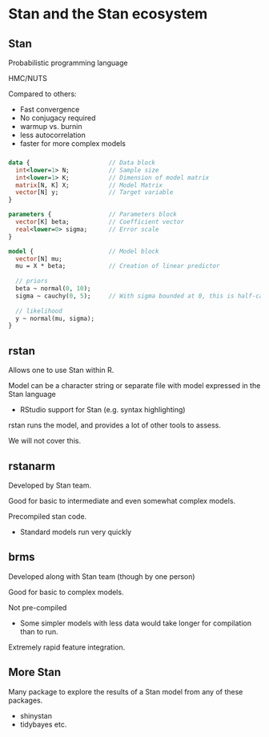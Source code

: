 # Stan and the Stan ecosystem

## Stan

Probabilistic programming language

HMC/NUTS

Compared to others: 

- Fast convergence
- No conjugacy required
- warmup vs. burnin
- less autocorrelation
- faster for more complex models

###

```stan
data {                      // Data block
  int<lower=1> N;           // Sample size
  int<lower=1> K;           // Dimension of model matrix
  matrix[N, K] X;           // Model Matrix
  vector[N] y;              // Target variable
}

parameters {                // Parameters block
  vector[K] beta;           // Coefficient vector
  real<lower=0> sigma;      // Error scale
}

model {                     // Model block
  vector[N] mu;
  mu = X * beta;            // Creation of linear predictor
  
  // priors
  beta ~ normal(0, 10);
  sigma ~ cauchy(0, 5);     // With sigma bounded at 0, this is half-cauchy
  
  // likelihood
  y ~ normal(mu, sigma);
}
```


## rstan

Allows one to use Stan within R.

Model can be a character string or separate file with model expressed in the Stan language 

- RStudio support for Stan (e.g. syntax highlighting)

rstan runs the model, and provides a lot of other tools to assess.

We will not cover this.


## rstanarm

Developed by Stan team.

Good for basic to intermediate and even somewhat complex models.

Precompiled stan code. 

- Standard models run very quickly


## brms

Developed along with Stan team (though by one person)

Good for basic to complex models.

Not pre-compiled

- Some simpler models with less data would take longer for compilation than to run.

Extremely rapid feature integration.

##  More Stan

Many package to explore the results of a Stan model from any of these packages.

- shinystan
- tidybayes etc.
